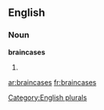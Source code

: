 
==English==

===Noun===
'''braincases'''

# {{plural of|[[braincase]]}}

[[Category:English plurals]]

[[ar:braincases]]
[[fr:braincases]]
